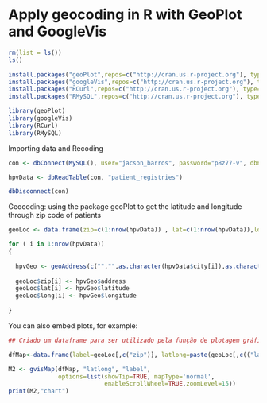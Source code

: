 Apply geocoding in R with GeoPlot and GoogleVis
========================================================

```r
rm(list = ls())
ls()

install.packages("geoPlot",repos=c("http://cran.us.r-project.org"), type=c("both"))
install.packages("googleVis",repos=c("http://cran.us.r-project.org"), type=c("both"))
install.packages("RCurl",repos=c("http://cran.us.r-project.org"), type=c("both"))
install.packages("RMySQL",repos=c("http://cran.us.r-project.org"), type=c("both"))

library(geoPlot)
library(googleVis)
library(RCurl)
library(RMySQL)
```

Importing data and Recoding

```r

con <- dbConnect(MySQL(), user="jacson_barros", password="p8z77-v", dbname="hpvproj", host="ec2-50-19-4-203.compute-1.amazonaws.com")

hpvData <- dbReadTable(con, "patient_registries")

dbDisconnect(con)
```

Geocoding: using the package geoPlot to get the latitude and longitude through zip code of patients

```r
geoLoc <- data.frame(zip=c(1:nrow(hpvData)) , lat=c(1:nrow(hpvData)),long=c(1:nrow(hpvData)) )

for ( i in 1:nrow(hpvData))
{
  
  hpvGeo <- geoAddress(c("","",as.character(hpvData$city[i]),as.character(hpvData$state[i]),as.character(hpvData$zip_code[i]),"BR"))
  
  geoLoc$zip[i] <- hpvGeo$address
  geoLoc$lat[i] <- hpvGeo$latitude
  geoLoc$long[i] <- hpvGeo$longitude
  
}

```


You can also embed plots, for example:

```r

## Criado um dataframe para ser utilizado pela função de plotagem gráfica do Google.

dfMap<-data.frame(label=geoLoc[,c("zip")], latlong=paste(geoLoc[,c(("lat"))], geoLoc[,c(("long"))],sep=":"))

M2 <- gvisMap(dfMap, "latlong", "label",
              options=list(showTip=TRUE, mapType='normal',
                           enableScrollWheel=TRUE,zoomLevel=15))
print(M2,"chart")
```


